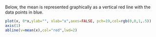 Below, the mean is represented graphically as a vertical red line with the data points in blue.

```r
plot(x, 0*x,ylab="", xlab="x",axes=FALSE, pch=19,col=rgb(0,0,1,.5))
axis(1)
abline(v=mean(x),col="red",lwd=2)
```